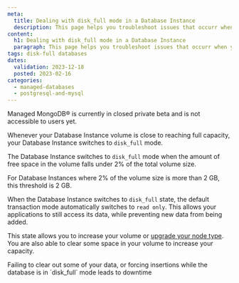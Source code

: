 ```yaml
---
meta:
  title: Dealing with disk_full mode in a Database Instance
  description: This page helps you troubleshoot issues that occurr when your Database Instance volume is near full capacity.
content:
  h1: Dealing with disk_full mode in a Database Instance
  paragraph: This page helps you troubleshoot issues that occurr when your Database Instance volume is near full capacity.
tags: disk-full databases
dates:
  validation: 2023-12-18
  posted: 2023-02-16
categories:
  - managed-databases
  - postgresql-and-mysql
---
```


<Message type="important">
Managed MongoDB® is currently in closed private beta and is not accessible to users yet.
</Message>

Whenever your Database Instance volume is close to reaching full capacity, your Database Instance switches to `disk_full` mode.

The Database Instance switches to `disk_full` mode when the amount of free space in the volume falls under 2% of the total volume size.

For Database Instances where 2% of the volume size is more than 2 GB, this threshold is 2 GB.

When the Database Instance switches to `disk_full` state, the default transaction mode automatically switches to `read only`. This allows your applications to still access its data, while preventing new data from being added.

This state allows you to increase your volume or [upgrade your node type](/managed-databases/mongodb/how-to/upgrade-a-database-instance/). You are also able to clear some space in your volume to increase your capacity.

<Message type="important">
  Failing to clear out some of your data, or forcing insertions while the database is in `disk_full` mode leads to downtime
</Message>
